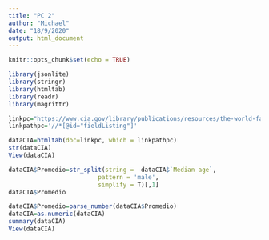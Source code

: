```yaml
---
title: "PC 2"
author: "Michael"
date: "18/9/2020"
output: html_document
---
```


```r
knitr::opts_chunk$set(echo = TRUE)
```


```r
library(jsonlite)
library(stringr)
library(htmltab)
library(readr)
library(magrittr)
```


```r
linkpc="https://www.cia.gov/library/publications/resources/the-world-factbook/fields/343.html"
linkpathpc='//*[@id="fieldListing"]'

dataCIA=htmltab(doc=linkpc, which = linkpathpc)
str(dataCIA)
View(dataCIA)

```



```r
dataCIA$Promedio=str_split(string =  dataCIA$`Median age`,
                         pattern = 'male',
                         simplify = T)[,1]
dataCIA$Promedio

dataCIA$Promedio=parse_number(dataCIA$Promedio)
dataCIA=as.numeric(dataCIA)
summary(dataCIA)
View(dataCIA)
```



